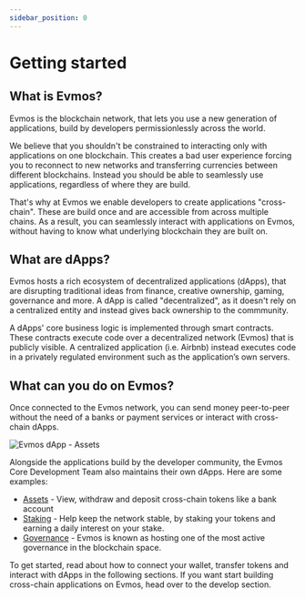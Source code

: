 ```yaml
---
sidebar_position: 0
---
```


# Getting started

## What is Evmos?

Evmos is the blockchain network, that lets you use a new generation of applications, build by developers permissionlessly across the world.

We believe that you shouldn't be constrained to interacting only with applications on one blockchain. This creates a bad user experience forcing you to reconnect to new networks and transferring currencies between different blockchains. Instead you should be able to seamlessly use applications, regardless of where they are build.

That's why at Evmos we enable developers to create applications "cross-chain". These are build once and are accessible from across multiple chains. As a result, you can seamlessly interact with applications on Evmos, without having to know what underlying blockchain they are built on.

## What are dApps?

Evmos hosts a rich ecosystem of decentralized applications (dApps), that are disrupting traditional ideas from finance, creative ownership, gaming, governance and more. A dApp is called "decentralized", as it doesn't rely on a centralized entity and instead gives back ownership to the commmunity.

A dApps' core business logic is implemented through smart contracts. These contracts execute code over a decentralized network (Evmos) that is publicly visible. A centralized application (i.e. Airbnb) instead executes code in a privately regulated environment such as the application’s own servers.

## What can you do on Evmos?

Once connected to the Evmos network, you can send money peer-to-peer without the need of a banks or payment services or interact with cross-chain dApps.

![Evmos dApp - Assets](/img/evmos_dapp_assets.png)

Alongside the applications build by the developer community, the Evmos Core Development Team also maintains their own dApps. Here are some examples:

* [Assets](https://app.evmos.org/assets) - View, withdraw and deposit cross-chain tokens like a bank account
* [Staking](https://app.evmos.org/staking) - Help keep the network stable, by staking your tokens and earning a daily interest on your stake.
* [Governance](https://app.evmos.org/governance) - Evmos is known as hosting one of the most active governance in the blockchain space.

To get started, read about how to connect your wallet, transfer tokens and interact with dApps in the following sections. If you want start building cross-chain applications on Evmos, head over to the develop section.
